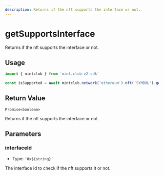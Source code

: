```yaml
---
description: Returns if the nft supports the interface or not.
---
```


# getSupportsInterface 

Returns if the nft supports the interface or not.

## Usage

```ts twoslash [example.ts]
import { mintclub } from 'mint.club-v2-sdk'
 
const isSupported = await mintclub.network('ethereum').nft('SYMBOL').getSupportsInterface('0x...')
```

## Return Value

`Promise<boolean>`

Returns if the nft supports the interface or not.


## Parameters

### interfaceId

- Type: `'0x${string}'`

The interface id to check if the nft supports it or not.


